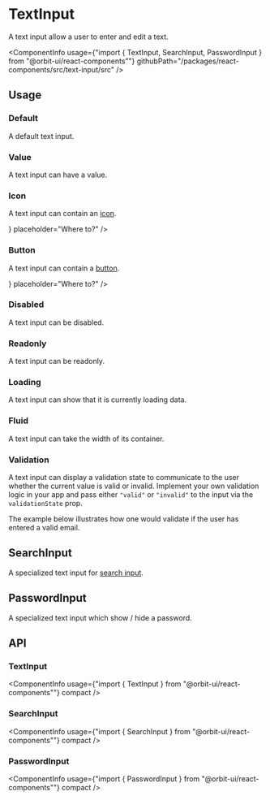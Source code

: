 
<Meta
    title="Components/TextInput"
    id="text-input"
/>

# TextInput

<Tagline>A text input allow a user to enter and edit a text.</Tagline>

<ComponentInfo
    usage={"import { TextInput, SearchInput, PasswordInput } from \"@orbit-ui/react-components\""}
    githubPath="/packages/react-components/src/text-input/src"
/>

## Usage

### Default

A default text input.

<Preview>
    <Story name="default">
        <TextInput placeholder="Where to?" />
    </Story>
</Preview>

### Value

A text input can have a value.

<Preview>
    <Story name="value">
        <TextInput defaultValue="Deep space" placeholder="Where to?" />
    </Story>
</Preview>

### Icon

A text input can contain an [icon](?path=/docs/icon-gallery--page).

<Preview>
    <Story name="icon">
        <TextInput icon={<EditIcon />} placeholder="Where to?" />
    </Story>
</Preview>

### Button

A text input can contain a [button](?path=/docs/button--default-story).

<Preview>
    <Story name="button">
        <TextInput button={<CrossButton aria-label="Clear value" />} placeholder="Where to?" />
    </Story>
</Preview>

### Disabled

A text input can be disabled.

<Preview>
    <Story name="disabled">
        <TextInput disabled placeholder="Where to?" />
    </Story>
</Preview>

### Readonly

A text input can be readonly.

<Preview>
    <Story name="readonly">
        <TextInput readOnly defaultValue="Deep space" />
    </Story>
</Preview>

### Loading

A text input can show that it is currently loading data.

<Preview>
    <Story name="loading">
        <TextInput loading />
    </Story>
</Preview>

### Fluid

A text input can take the width of its container.

<Preview>
    <Story name="fluid">
        <TextInput fluid placeholder="Where to?" />
    </Story>
</Preview>

### Validation

A text input can display a validation state to communicate to the user whether the current value is valid or invalid. Implement your own validation logic in your app and pass either `"valid"` or `"invalid"` to the input via the `validationState` prop.

The example below illustrates how one would validate if the user has entered a valid email.

<Preview filePath="/text-input/docs/EmailValidation" />

## SearchInput

A specialized text input for [search input](https://developer.mozilla.org/en-US/docs/Web/HTML/Element/input/search).

<Preview>
    <Story name="search">
        <SearchInput placeholder="Where to?" />
    </Story>
</Preview>

## PasswordInput

A specialized text input which show / hide a password.

<Preview>
    <Story name="password">
        <PasswordInput />
    </Story>
</Preview>

## API

### TextInput

<ComponentInfo
    usage={"import { TextInput } from \"@orbit-ui/react-components\""}
    compact
/>

<ArgsTable of={InnerTextInput} />

### SearchInput

<ComponentInfo
    usage={"import { SearchInput } from \"@orbit-ui/react-components\""}
    compact
/>

<ArgsTable of={InnerSearchInput} />

### PasswordInput

<ComponentInfo
    usage={"import { PasswordInput } from \"@orbit-ui/react-components\""}
    compact
/>

<ArgsTable of={InnerPasswordInput} />
